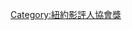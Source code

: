 {{Navbox 
| name = 紐約影評人協會獎最佳女主角
| title = [[纽约影评人协会奖最佳女主角]]
| state = {{{state|autocollapse}}}
| listclass = hlist

| group1 = 1935年－1940年
| list1 =
* [[葛丽泰·嘉宝]] (1935)
* [[露薏絲·蕾娜]] (1936)
* [[葛丽泰·嘉宝]] (1937)
* [[玛格丽特·苏利文]] (1938)
* [[费雯·丽]] (1939)
* [[凯瑟琳·赫本]] (1940)

| group2 = 1941年－1960年
| list2 =
* [[瓊·芳登]] (1941)
* [[阿格尼丝·穆尔黑德]] (1942)
* [[艾达·卢皮诺]] (1943)
* [[塔卢拉·班克黑德]] (1944)
* [[英格丽·褒曼|英格麗·褒曼]] (1945)
* [[西莉亚·约翰逊]] (1946)
* [[狄波拉·嘉|黛博拉·寇兒]] (1947)
* [[奥丽维亚·德哈维兰|奧莉薇亞·德哈維蘭]] (1948)
* [[奥丽维亚·德哈维兰|奧莉薇亞·德哈維蘭]] (1949)
* [[貝蒂·戴維斯]] (1950)
* [[費雯·麗]] (1951)
* [[雪莉·布思]] (1952)
* [[奥黛丽·赫本]] (1953)
* [[格蕾丝·凯利|葛麗絲·凱莉]] (1954)
* [[安娜·马尼亚尼]] (1955)
* [[英格丽·褒曼|英格麗·褒曼]] (1956)
* [[狄波拉·嘉|黛博拉·寇兒]] (1957)
* [[蘇珊·海華]] (1958)
* [[奧黛麗·赫本]] (1959)
* [[狄波拉·嘉|黛博拉·寇兒]] (1960)

| group3 = 1961年－1980年
| list3 =
* [[索非娅·罗兰|蘇菲亞·羅蘭]] (1961)
* [[帕翠夏·尼爾]] (1963)
* [[金·斯坦利]] (1964)
* [[茱莉·姬絲蒂|茱莉·克莉絲蒂]] (1965)
* [[伊丽莎白·泰勒|伊莉莎白·泰勒]] / [[琳恩·雷德格雷夫]] (1966)
* [[伊蒂絲·埃文斯]] (1967)
* [[瓊安·伍華德]] (1968)
* [[珍·芳達]] (1969)
* [[格蘭達·傑克遜]] (1970)
* [[珍·芳達]] (1971)
* [[麗芙·烏曼]] (1972)
* [[瓊安·伍華德]] (1973)
* [[麗芙·烏曼]] (1974)
* [[伊莎贝尔·阿佳妮|伊莎貝·艾珍妮]] (1975)
* [[麗芙·烏曼]] (1976)
* [[黛安·基顿|黛安·基頓]] (1977)
* [[英格丽·褒曼|英格麗·褒曼]] (1978)
* [[莎莉·菲爾德]] (1979)
* [[西席·斯貝西克|西西·史派克]] (1980)

| group4 = 1981年－2000年
| list4 =
* [[格蘭達·傑克遜]] (1981)
* [[梅麗·史翠普|梅莉·史翠普]] (1982)
* [[莎莉·麥克琳]] (1983)
* [[佩吉·阿什克羅福特]] (1984)
* [[诺尔玛·阿莱安德罗]] (1985)
* [[西席·斯貝西克|西西·史派克]] (1986)
* [[荷莉·亨特|荷莉·杭特]] (1987)
* [[梅麗·史翠普|梅莉·史翠普]] (1988)
* [[蜜雪兒·菲佛]] (1989)
* [[瓊安·伍華德]] (1990)
* [[茱迪·科士打|茱蒂·佛斯特]] (1991)
* [[艾瑪·湯普遜]] (1992)
* [[荷莉·亨特|荷莉·杭特]] (1993)
* [[琳达·菲奥伦蒂诺]] (1994)
* [[珍妮佛·傑森·李]] (1995)
* [[艾蜜莉·華森]] (1996)
* [[茱莉·姬絲蒂|茱莉·克莉絲蒂]] (1997)
* [[卡麥蓉·狄亞茲]] (1998)
* [[希拉里·斯旺克|希拉蕊·史旺]] (1999)
* [[羅娜·蓮妮|蘿拉·琳妮]] (2000)

| group5 = 2001年－2020年
| list5 = 
* [[西席·斯貝西克|西西·史派克]] (2001)
* [[黛安·蓮恩]] (2002)
* [[霍普·戴维斯]] (2003)
* [[伊美黛·史道頓]] (2004)
* [[麗絲·韋花絲潘|瑞絲·薇斯朋]] (2005)
* [[海倫·美蘭|海倫·米蘭]] (2006)
* [[茱莉·姬絲蒂|茱莉·克莉絲蒂]] (2007)
* [[莎莉·霍金斯]] (2008)
* [[梅麗·史翠普|梅莉·史翠普]] (2009)
* [[安妮特·班寧]] (2010)
* [[梅麗·史翠普|梅莉·史翠普]] (2011)
* [[麗素·慧絲|瑞秋·懷茲]] (2012)
* [[凯特·布兰切特|凱特·布蘭琪]] (2013)
* [[瑪莉安·歌迪雅|瑪莉詠·柯蒂亞]] (2014)
* [[瑟夏·羅南]] (2015)
* [[伊莎貝·雨蓓]] (2016)
* [[瑟夏·羅南]] (2017)
* [[雷吉娜·霍尔]] (2018)
* [[露琵塔·尼詠歐]] (2019)
* [[西德尼·弗拉尼根]] (2020)

| group6 = 2021年－2040年
| list6 =
* [[Lady Gaga|女神卡卡]] (2021)
*

}}<noinclude>
{{Collapsible option}}
[[Category:紐約影評人協會獎]]
</noinclude>